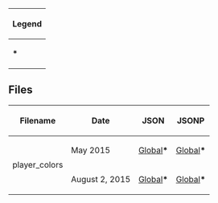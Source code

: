 {|class="wikitable" style="margin: 1em auto; font-size:9pt;" 
!colspan="2" style="center"|Legend
|-
|'''*'''||File was localized into separate languages yet was completely identical.
|}

==Files==
{| class="wikitable" style="margin: auto;"
!Filename!!Date!!JSON!!JSONP
|-
|rowspan=2|player_colors||May 2015||[[Media:GameConfigsPT2015May06player_colors.json|Global]]'''*'''||[[Media:GameConfigsEN2015May06player_colors.jsonp|Global]]'''*'''
|-
|August 2, 2015||[[Media:GameConfigsEN2015Aug02player_colors.json|Global]]'''*'''||[[Media:GameConfigsEN2015Aug02player_colors.jsonp|Global]]'''*'''
|}